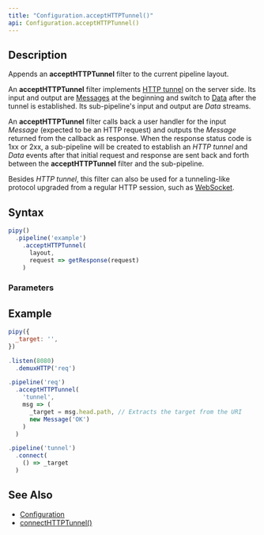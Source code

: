 ```yaml
---
title: "Configuration.acceptHTTPTunnel()"
api: Configuration.acceptHTTPTunnel()
---
```


## Description

Appends an **acceptHTTPTunnel** filter to the current pipeline layout.

An **acceptHTTPTunnel** filter implements [HTTP tunnel](https://en.wikipedia.org/wiki/HTTP_tunnel) on the server side. Its input and output are [Messages](/reference/api/Message) at the beginning and switch to [Data](/reference/api/Data) after the tunnel is established. Its sub-pipeline's input and output are _Data_ streams.

<FilterDiagram
  name="acceptHTTPTunnel"
  input="Message + Data"
  output="Message + Data"
  subInput="Data"
  subOutput="Data"
  subType="link"
/>

An **acceptHTTPTunnel** filter calls back a user handler for the input _Message_ (expected to be an HTTP request) and outputs the _Message_ returned from the callback as response. When the response status code is 1xx or 2xx, a sub-pipeline will be created to establish an _HTTP tunnel_ and _Data_ events after that initial request and response are sent back and forth between the **acceptHTTPTunnel** filter and the sub-pipeline.

Besides _HTTP tunnel_, this filter can also be used for a tunneling-like protocol upgraded from a regular HTTP session, such as [WebSocket](https://en.wikipedia.org/wiki/WebSocket).

## Syntax

``` js
pipy()
  .pipeline('example')
    .acceptHTTPTunnel(
      layout,
      request => getResponse(request)
    )
```

### Parameters

<Parameters/>

## Example

``` js
pipy({
  _target: '',
})

.listen(8080)
  .demuxHTTP('req')

.pipeline('req')
  .acceptHTTPTunnel(
    'tunnel',
    msg => (
      _target = msg.head.path, // Extracts the target from the URI
      new Message('OK')
    )
  )

.pipeline('tunnel')
  .connect(
    () => _target
  )
```

## See Also

* [Configuration](/reference/api/Configuration)
* [connectHTTPTunnel()](/reference/api/Configuration/connectHTTPTunnel)
